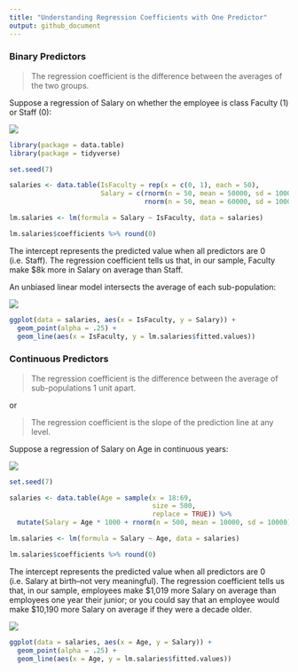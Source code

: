 ```yaml
---
title: "Understanding Regression Coefficients with One Predictor"
output: github_document
---
```


### Binary Predictors

> The regression coefficient is the difference between the averages of the two groups.

Suppose a regression of Salary on whether the employee is class Faculty (1) or Staff (0):

![](R_Markdown_Files\OPTex1.png)

```r
library(package = data.table)
library(package = tidyverse)

set.seed(7)

salaries <- data.table(IsFaculty = rep(x = c(0, 1), each = 50),
                       Salary = c(rnorm(n = 50, mean = 50000, sd = 10000),
                                  rnorm(n = 50, mean = 60000, sd = 10000)))

lm.salaries <- lm(formula = Salary ~ IsFaculty, data = salaries)

lm.salaries$coefficients %>% round(0)
```

The intercept represents the predicted value when all predictors are 0 (i.e. Staff). The regression coefficient tells us that, in our sample, Faculty make $8k more in Salary on average than Staff.  

An unbiased linear model intersects the average of each sub-population:

![](R_Markdown_Files\OPTex2.png)

```r
ggplot(data = salaries, aes(x = IsFaculty, y = Salary)) + 
  geom_point(alpha = .25) +
  geom_line(aes(x = IsFaculty, y = lm.salaries$fitted.values))
```

### Continuous Predictors

> The regression coefficient is the difference between the average of sub-populations 1 unit apart.

or

> The regression coefficient is the slope of the prediction line at any level.

Suppose a regression of Salary on Age in continuous years:

![](R_Markdown_Files\OPTex3.png)

```r
set.seed(7)

salaries <- data.table(Age = sample(x = 18:69, 
                                    size = 500, 
                                    replace = TRUE)) %>%
  mutate(Salary = Age * 1000 + rnorm(n = 500, mean = 10000, sd = 10000))

lm.salaries <- lm(formula = Salary ~ Age, data = salaries)

lm.salaries$coefficients %>% round(0)
```

The intercept represents the predicted value when all predictors are 0 (i.e. Salary at birth--not very meaningful). The regression coefficient tells us that, in our sample, employees make $1,019 more Salary on average than employees one year their junior; or you could say that an employee would make \$10,190 more Salary on
average if they were a decade older.  

![](R_Markdown_Files\OPTex4.png)
```r
ggplot(data = salaries, aes(x = Age, y = Salary)) +
  geom_point(alpha = .25) +
  geom_line(aes(x = Age, y = lm.salaries$fitted.values))
```